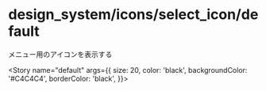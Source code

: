 
<Meta title="design_system/icons/select_icon/default" component={SelectIcon} />

# design_system/icons/select_icon/default

メニュー用のアイコンを表示する

<Story
  name="default"
  args={{
    size: 20,
    color: 'black',
    backgroundColor: '#C4C4C4',
    borderColor: 'black',
  }}></Story>

<Source>
  <SelectIcon />
</Source>

<Props story="default" />
